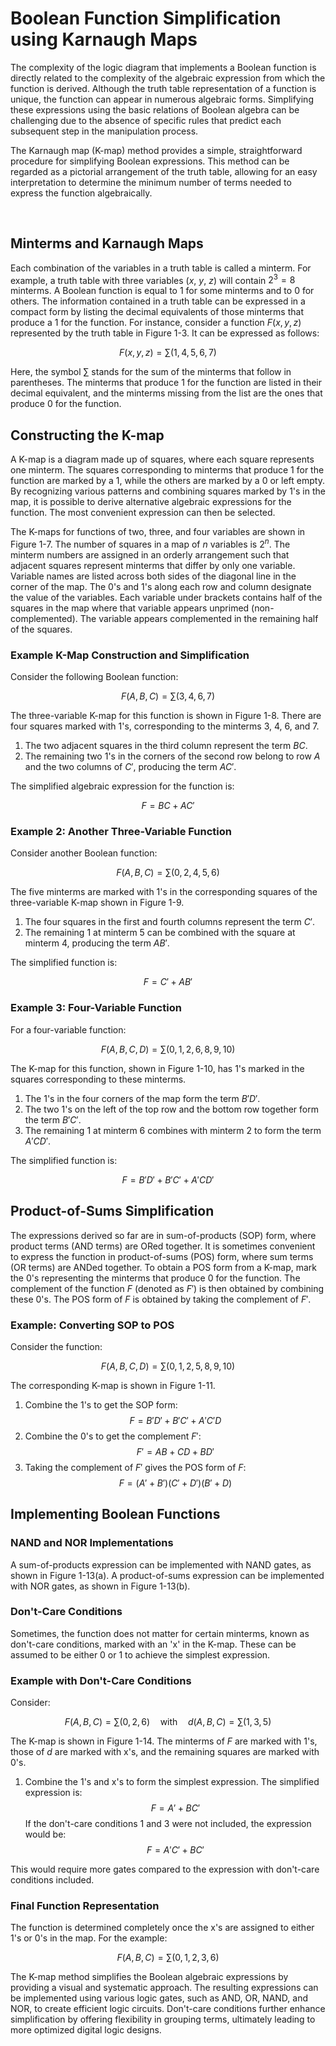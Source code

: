 # Boolean Function Simplification using Karnaugh Maps

The complexity of the logic diagram that implements a Boolean function is directly related to the complexity of the algebraic expression from which the function is derived. Although the truth table representation of a function is unique, the function can appear in numerous algebraic forms. Simplifying these expressions using the basic relations of Boolean algebra can be challenging due to the absence of specific rules that predict each subsequent step in the manipulation process.

The Karnaugh map (K-map) method provides a simple, straightforward procedure for simplifying Boolean expressions. This method can be regarded as a pictorial arrangement of the truth table, allowing for an easy interpretation to determine the minimum number of terms needed to express the function algebraically.

<br />

<LogicGateSandbox />

## Minterms and Karnaugh Maps

Each combination of the variables in a truth table is called a minterm. For example, a truth table with three variables ($x$, $y$, $z$) will contain $2^3 = 8$ minterms. A Boolean function is equal to 1 for some minterms and to 0 for others. The information contained in a truth table can be expressed in a compact form by listing the decimal equivalents of those minterms that produce a 1 for the function. For instance, consider a function $F(x, y, z)$ represented by the truth table in Figure 1-3. It can be expressed as follows:

$$
F(x, y, z) = \sum(1, 4, 5, 6, 7)
$$

Here, the symbol $\sum$ stands for the sum of the minterms that follow in parentheses. The minterms that produce 1 for the function are listed in their decimal equivalent, and the minterms missing from the list are the ones that produce 0 for the function.


## Constructing the K-map

A K-map is a diagram made up of squares, where each square represents one minterm. The squares corresponding to minterms that produce 1 for the function are marked by a 1, while the others are marked by a 0 or left empty. By recognizing various patterns and combining squares marked by 1's in the map, it is possible to derive alternative algebraic expressions for the function. The most convenient expression can then be selected.

The K-maps for functions of two, three, and four variables are shown in Figure 1-7. The number of squares in a map of $n$ variables is $2^n$. The minterm numbers are assigned in an orderly arrangement such that adjacent squares represent minterms that differ by only one variable. Variable names are listed across both sides of the diagonal line in the corner of the map. The 0's and 1's along each row and column designate the value of the variables. Each variable under brackets contains half of the squares in the map where that variable appears unprimed (non-complemented). The variable appears complemented in the remaining half of the squares.

### Example K-Map Construction and Simplification

Consider the following Boolean function:

$$
F(A, B, C) = \sum(3, 4, 6, 7)
$$

The three-variable K-map for this function is shown in Figure 1-8. There are four squares marked with 1's, corresponding to the minterms 3, 4, 6, and 7.

1. The two adjacent squares in the third column represent the term $BC$.
2. The remaining two 1's in the corners of the second row belong to row $A$ and the two columns of $C'$, producing the term $AC'$.

The simplified algebraic expression for the function is:

$$
F = BC + AC'
$$

### Example 2: Another Three-Variable Function

Consider another Boolean function:

$$
F(A, B, C) = \sum(0, 2, 4, 5, 6)
$$

The five minterms are marked with 1's in the corresponding squares of the three-variable K-map shown in Figure 1-9.

1. The four squares in the first and fourth columns represent the term $C'$.
2. The remaining 1 at minterm 5 can be combined with the square at minterm 4, producing the term $AB'$.

The simplified function is:

$$
F = C' + AB'
$$

### Example 3: Four-Variable Function

For a four-variable function:

$$
F(A, B, C, D) = \sum(0, 1, 2, 6, 8, 9, 10)
$$

The K-map for this function, shown in Figure 1-10, has 1's marked in the squares corresponding to these minterms.

1. The 1's in the four corners of the map form the term $B'D'$.
2. The two 1's on the left of the top row and the bottom row together form the term $B'C'$.
3. The remaining 1 at minterm 6 combines with minterm 2 to form the term $A'CD'$.

The simplified function is:

$$
F = B'D' + B'C' + A'CD'
$$

## Product-of-Sums Simplification

The expressions derived so far are in sum-of-products (SOP) form, where product terms (AND terms) are ORed together. It is sometimes convenient to express the function in product-of-sums (POS) form, where sum terms (OR terms) are ANDed together. To obtain a POS form from a K-map, mark the 0's representing the minterms that produce 0 for the function. The complement of the function $F$ (denoted as $F'$) is then obtained by combining these 0's. The POS form of $F$ is obtained by taking the complement of $F'$.

### Example: Converting SOP to POS

Consider the function:

$$
F(A, B, C, D) = \sum(0, 1, 2, 5, 8, 9, 10)
$$

The corresponding K-map is shown in Figure 1-11.

1. Combine the 1's to get the SOP form:
   $$
   F = B'D' + B'C' + A'C'D
   $$
2. Combine the 0's to get the complement $F'$:
   $$
   F' = AB + CD + BD'
   $$
3. Taking the complement of $F'$ gives the POS form of $F$:
   $$
   F = (A' + B')(C' + D')(B' + D)
   $$

## Implementing Boolean Functions

### NAND and NOR Implementations

A sum-of-products expression can be implemented with NAND gates, as shown in Figure 1-13(a). A product-of-sums expression can be implemented with NOR gates, as shown in Figure 1-13(b).

### Don't-Care Conditions

Sometimes, the function does not matter for certain minterms, known as don't-care conditions, marked with an 'x' in the K-map. These can be assumed to be either 0 or 1 to achieve the simplest expression.

### Example with Don't-Care Conditions

Consider:

$$
F(A, B, C) = \sum(0, 2, 6) \quad \text{with} \quad d(A, B, C) = \sum(1, 3, 5)
$$

The K-map is shown in Figure 1-14. The minterms of $F$ are marked with 1's, those of $d$ are marked with x's, and the remaining squares are marked with 0's.

1. Combine the 1's and x's to form the simplest expression. The simplified expression is:
   $$
   F = A' + BC'
   $$
   If the don't-care conditions 1 and 3 were not included, the expression would be:
   $$
   F = A'C' + BC'
   $$

This would require more gates compared to the expression with don't-care conditions included.

### Final Function Representation

The function is determined completely once the x's are assigned to either 1's or 0's in the map. For the example:

$$
F(A, B, C) = \sum(0, 1, 2, 3, 6)
$$

The K-map method simplifies the Boolean algebraic expressions by providing a visual and systematic approach. The resulting expressions can be implemented using various logic gates, such as AND, OR, NAND, and NOR, to create efficient logic circuits. Don't-care conditions further enhance simplification by offering flexibility in grouping terms, ultimately leading to more optimized digital logic designs.
